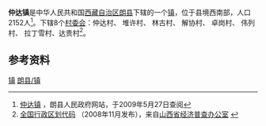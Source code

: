 {{中国乡级行政区
| 行政区全称 = 仲达镇
| 景观照片文件名 =
| 景观照片描述 =
| 汉语拼音 =
| 通用拼音 =
| 注音符號 =
| 其它标音类型1 =
| 其它标音1 =
| 其它标音类型2 =
| 其它标音2 =
| 其它语言类型1 =
| 其它语言地名1 =
| 其它语言类型2 =
| 其它语言地名2 =
| 上级行政区 = [[西藏自治区|西藏自治区]][[朗县|朗县]]
| 行政区类别 = [[镇|镇]]
| 行政区划代码 = 542627101
| 地理坐标 = {{坐标|29.0687|92.8236|display=inline,title|scale:100000_region:CN}}
| 总面积 = 
| 户籍人口 = 2152人
| 户籍人口年份 = 
| 常住人口 = 
| 常住人口年份 =
| 人口密度 = 
| 领导人职务1 =
| 领导人姓名1 =
| 领导人职务2 =
| 领导人姓名2 =
| 行政区划 = 8个[[村委会|村委会]]
| 官方网站 =
| 政府驻地 =
| 邮政编码 =
| 毗邻行政区 =
| 位置图文件名 =
| 位置图描述 =}}
'''仲达镇'''是中华人民共和国[[西藏自治区|西藏自治区]][[朗县|朗县]]下辖的一个[[镇|镇]]，位于县境西南部，人口2152人<ref name="gk">[http://www.langxian.com/manager/news/news_show.php?id=443 仲达镇] {{Webarchive|url=https://archive.is/20130426233310/http://www.langxian.com/manager/news/news_show.php?id=443 |date=2013-04-26 }}，朗县人民政府网站，于2009年5月27日查阅</ref>。下辖8个[[村委会|村委会]]：仲达村、    堆许村、    林古村、    解协村、    卓岗村、    伟列村、    拉丁雪村、达贵村<ref>[http://www.sxjjpc.gov.cn/wjtz/200811070062_1_0.rar 全国行政区划代码] {{Wayback|url=http://www.sxjjpc.gov.cn/wjtz/200811070062_1_0.rar |date=20110707041746 }}（2008年11月发布），来自[http://www.sxjjpc.gov.cn/wjtz/200811070062.htm 山西省经济普查办公室] {{Wayback|url=http://www.sxjjpc.gov.cn/wjtz/200811070062.htm |date=20110707041839 }}</ref>。

== 参考资料 ==
{{註腳}}

{{朗县行政区划}}
{{西藏行政区划小作品}}

[[Category:朗县行政区划|镇]]
[[Category:林芝市乡镇|朗县/镇]]
